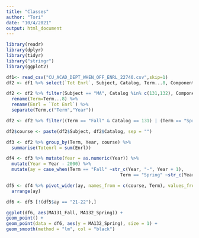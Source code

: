 ```yaml
---
title: "Classes"
author: "Tori"
date: "10/4/2021"
output: html_document
---
```


  
```r
library(readr)
library(dplyr)
library(tidyr)
library("stringr")
library(ggplot2)

df1<- read_csv("CU_ACAD_DEPT_WHEN_OFF_ENRL_22740.csv",skip=1)
df2 <- df1 %>% select(`Tot Enrl`, Subject, Catalog, Term...8, Component) 

df2 <- df2 %>% filter(Subject == "MA", Catalog %in% c(131,132), Component == "LEC") %>%
  rename(Term=Term...8) %>%
  rename(Enrl = `Tot Enrl`) %>%
  separate(Term,c("Term","Year"))

df2 <- df2 %>% filter((Term == "Fall" & Catalog == 131) | (Term == "Spring" & Catalog == 132))

df2$course <- paste(df2$Subject, df2$Catalog, sep = "")

df3 <- df2 %>% group_by(Term, Year, course) %>%
  summarise(Totenrl = sum(Enrl))

df4 <- df3 %>% mutate(Year = as.numeric(Year)) %>% 
  mutate(Year = Year - 2000) %>%
  mutate(ay = case_when(Term == "Fall" ~str_c(Year, "-", Year + 1),
                                           Term == "Spring" ~str_c(Year - 1, "-", Year)))

df5 <- df4 %>% pivot_wider(ay, names_from = c(course, Term), values_from = Totenrl) %>%
  arrange(ay)

df6 <- df5 [!(df5$ay == "21-22"),]

ggplot(df6, aes(MA131_Fall, MA132_Spring)) +
geom_point() +
geom_point(data = df6, aes(y = MA132_Spring), size = 1) +
geom_smooth(method = "lm", col = "black")
```

